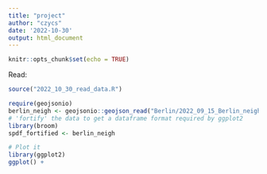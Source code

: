 ```yaml
---
title: "project"
author: "czycs"
date: '2022-10-30'
output: html_document
---
```


```r
knitr::opts_chunk$set(echo = TRUE)
```

Read:
```r
source("2022_10_30_read_data.R")
```

```r
require(geojsonio)
berlin_neigh <- geojsonio::geojson_read("Berlin/2022_09_15_Berlin_neighbourhoods.geojson" what = "sp")
# 'fortify' the data to get a dataframe format required by ggplot2
library(broom)
spdf_fortified <- berlin_neigh

# Plot it
library(ggplot2)
ggplot() +

```

